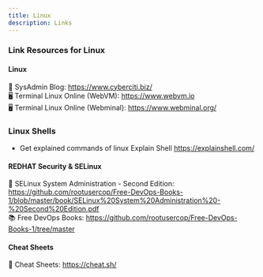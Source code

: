 ```yaml
---
title: Linux
description: Links
---
```


### Link Resources for Linux

#### Linux 
📖 SysAdmin Blog: https://www.cyberciti.biz/  
🖥️ Terminal Linux Online (WebVM): https://www.webvm.io  
🖥️ Terminal Linux Online (Webminal): https://www.webminal.org/ 

### Linux Shells
- Get explained commands of linux 
Explain Shell https://explainshell.com/

#### REDHAT Security & SELinux  
🔐 SELinux System Administration - Second Edition: https://github.com/rootusercop/Free-DevOps-Books-1/blob/master/book/SELinux%20System%20Administration%20-%20Second%20Edition.pdf  
📚 Free DevOps Books: https://github.com/rootusercop/Free-DevOps-Books-1/tree/master  

#### Cheat Sheets  
📑 Cheat Sheets: https://cheat.sh/  
